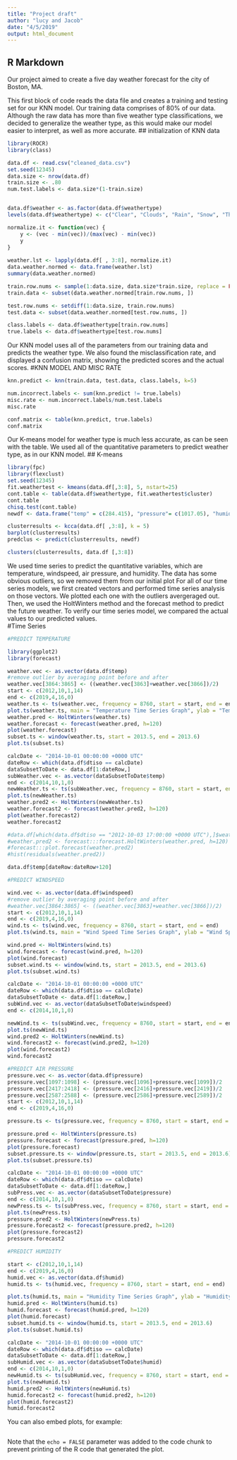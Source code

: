```yaml
---
title: "Project draft"
author: "lucy and Jacob"
date: "4/5/2019"
output: html_document
---
```


## R Markdown

Our project aimed to create a five day weather forecast for the city of Boston, MA.


This first block of code reads the data file and creates a training and testing set for our KNN model.  Our training data comprises of 80% of our data. Although the raw data has more than five weather type classifications, we decided to generalize the weather type, as this would make our model easier to interpret, as well as more accurate. 
## initialization of KNN data
```r
library(ROCR)
library(class)

data.df <- read.csv("cleaned_data.csv")
set.seed(12345)
data.size <- nrow(data.df)
train.size <- .80
num.test.labels <- data.size*(1-train.size)


data.df$weather <- as.factor(data.df$weathertype)
levels(data.df$weathertype) <- c("Clear", "Clouds", "Rain", "Snow", "Thunderstorm")

normalize.it <- function(vec) {
    y <- (vec - min(vec))/(max(vec) - min(vec))
    y
}
    
weather.lst <- lapply(data.df[ , 3:8], normalize.it)
data.weather.normed <- data.frame(weather.lst)
summary(data.weather.normed)

train.row.nums <- sample(1:data.size, data.size*train.size, replace = FALSE)
train.data <- subset(data.weather.normed[train.row.nums, ])

test.row.nums <- setdiff(1:data.size, train.row.nums)
test.data <- subset(data.weather.normed[test.row.nums, ])

class.labels <- data.df$weathertype[train.row.nums]
true.labels <- data.df$weathertype[test.row.nums]

```


Our KNN model uses all of the parameters from our training data and predicts the weather type.  We also found the misclassification rate, and displayed a confusion matrix, showing the predicted scores and the actual scores. 
#KNN MODEL AND MISC RATE
```r
knn.predict <- knn(train.data, test.data, class.labels, k=5)

num.incorrect.labels <- sum(knn.predict != true.labels)
misc.rate <- num.incorrect.labels/num.test.labels
misc.rate

conf.matrix <- table(knn.predict, true.labels)
conf.matrix
```

Our K-means model for weather type is much less accurate, as can be seen with the table. We used all of the quantitative parameters to predict weather type, as in our KNN model.
## K-means
```r
library(fpc)
library(flexclust)
set.seed(12345)
fit.weathertest <- kmeans(data.df[,3:8], 5, nstart=25)
cont.table <- table(data.df$weathertype, fit.weathertest$cluster)
cont.table
chisq.test(cont.table)
newdf <- data.frame("temp" = c(284.415), "pressure"= c(1017.05), "humididty"= c(83), "windspeed" = c(2.71), "winddeg" = c(157.159), "cloudcov" = c(100))

clusterresults <- kcca(data.df[ ,3:8], k = 5)
barplot(clusterresults)
predclus <- predict(clusterresults, newdf)

clusters(clusterresults, data.df [,3:8])
```


We used time series to predict the quantitative variables, which are temperature, windspeed, air pressure, and humidity.  The data has some obvious outliers, so we removed them from our initial plot   For all of our time series models, we first created vectors and performed time series analysis on those vectors.  We plotted each one with the outliers avergeraged out. Then, we used the HoltWinters method and the forecast method to predict the future weather.  To verify our time series model, we compared the actual values to our predicted values.  
#Time Series 
```r
#PREDICT TEMPERATURE

library(ggplot2)
library(forecast)

weather.vec <- as.vector(data.df$temp)
#remove outlier by averaging point before and after
weather.vec[3864:3865] <- ((weather.vec[3863]+weather.vec[3866])/2)
start <- c(2012,10,1,14)
end <- c(2019,4,16,0)
weather.ts <- ts(weather.vec, frequency = 8760, start = start, end = end)
plot.ts(weather.ts, main = "Temperature Time Series Graph", ylab = "Temperature in Kelvin")
weather.pred <- HoltWinters(weather.ts)
weather.forecast <- forecast(weather.pred, h=120)
plot(weather.forecast)
subset.ts <- window(weather.ts, start = 2013.5, end = 2013.6)
plot.ts(subset.ts)

calcDate <- "2014-10-01 00:00:00 +0000 UTC"
dateRow <- which(data.df$dtiso == calcDate)
dataSubsetToDate <- data.df[1:dateRow,]
subWeather.vec <- as.vector(dataSubsetToDate$temp)
end <- c(2014,10,1,0)
newWeather.ts <- ts(subWeather.vec, frequency = 8760, start = start, end = end)
plot.ts(newWeather.ts)
weather.pred2 <- HoltWinters(newWeather.ts)
weather.forecast2 <- forecast(weather.pred2, h=120)
plot(weather.forecast2)
weather.forecast2

#data.df[which(data.df$dtiso == "2012-10-03 17:00:00 +0000 UTC"),]$weathertype
#weather.pred2 <- forecast:::forecast.HoltWinters(weather.pred, h=120)
#forecast:::plot.forecast(weather.pred2)
#hist(residuals(weather.pred2))

data.df$temp[dateRow:dateRow+120]
```
 

```r
#PREDICT WINDSPEED

wind.vec <- as.vector(data.df$windspeed)
#remove outlier by averaging point before and after
#weather.vec[3864:3865] <- ((weather.vec[3863]+weather.vec[3866])/2)
start <- c(2012,10,1,14)
end <- c(2019,4,16,0)
wind.ts <- ts(wind.vec, frequency = 8760, start = start, end = end)
plot.ts(wind.ts, main = "Wind Speed Time Series Graph", ylab = "Wind Speed")

wind.pred <- HoltWinters(wind.ts)
wind.forecast <- forecast(wind.pred, h=120)
plot(wind.forecast)
subset.wind.ts <- window(wind.ts, start = 2013.5, end = 2013.6)
plot.ts(subset.wind.ts)

calcDate <- "2014-10-01 00:00:00 +0000 UTC"
dateRow <- which(data.df$dtiso == calcDate)
dataSubsetToDate <- data.df[1:dateRow,]
subWind.vec <- as.vector(dataSubsetToDate$windspeed)
end <- c(2014,10,1,0)

newWind.ts <- ts(subWind.vec, frequency = 8760, start = start, end = end)
plot.ts(newWind.ts)
wind.pred2 <- HoltWinters(newWind.ts)
wind.forecast2 <- forecast(wind.pred2, h=120)
plot(wind.forecast2)
wind.forecast2


```

```r
#PREDICT AIR PRESSURE
pressure.vec <- as.vector(data.df$pressure)
pressure.vec[1097:1098] <- (pressure.vec[1096]+pressure.vec[1099])/2
pressure.vec[2417:2418] <- (pressure.vec[2416]+pressure.vec[2419])/2
pressure.vec[2587:2588] <- (pressure.vec[2586]+pressure.vec[2589])/2
start <- c(2012,10,1,14)
end <- c(2019,4,16,0)

pressure.ts <- ts(pressure.vec, frequency = 8760, start = start, end = end)

pressure.pred <- HoltWinters(pressure.ts)
pressure.forecast <- forecast(pressure.pred, h=120)
plot(pressure.forecast)
subset.pressure.ts <- window(pressure.ts, start = 2013.5, end = 2013.6)
plot.ts(subset.pressure.ts)

calcDate <- "2014-10-01 00:00:00 +0000 UTC"
dateRow <- which(data.df$dtiso == calcDate)
dataSubsetToDate <- data.df[1:dateRow,]
subPress.vec <- as.vector(dataSubsetToDate$pressure)
end <- c(2014,10,1,0)
newPress.ts <- ts(subPress.vec, frequency = 8760, start = start, end = end)
plot.ts(newPress.ts)
pressure.pred2 <- HoltWinters(newPress.ts)
pressure.forecast2 <- forecast(pressure.pred2, h=120)
plot(pressure.forecast2)
pressure.forecast2
```

```r
#PREDICT HUMIDITY

start <- c(2012,10,1,14)
end <- c(2019,4,16,0)
humid.vec <- as.vector(data.df$humid)
humid.ts <- ts(humid.vec, frequency = 8760, start = start, end = end)

plot.ts(humid.ts, main = "Humidity Time Series Graph", ylab = "Humidity")
humid.pred <- HoltWinters(humid.ts)
humid.forecast <- forecast(humid.pred, h=120)
plot(humid.forecast)
subset.humid.ts <- window(humid.ts, start = 2013.5, end = 2013.6)
plot.ts(subset.humid.ts)

calcDate <- "2014-10-01 00:00:00 +0000 UTC"
dateRow <- which(data.df$dtiso == calcDate)
dataSubsetToDate <- data.df[1:dateRow,]
subHumid.vec <- as.vector(dataSubsetToDate$humid)
end <- c(2014,10,1,0)
newHumid.ts <- ts(subHumid.vec, frequency = 8760, start = start, end = end)
plot.ts(newHumid.ts)
humid.pred2 <- HoltWinters(newHumid.ts)
humid.forecast2 <- forecast(humid.pred2, h=120)
plot(humid.forecast2)
humid.forecast2
```


You can also embed plots, for example:

```r

```

Note that the `echo = FALSE` parameter was added to the code chunk to prevent printing of the R code that generated the plot.
